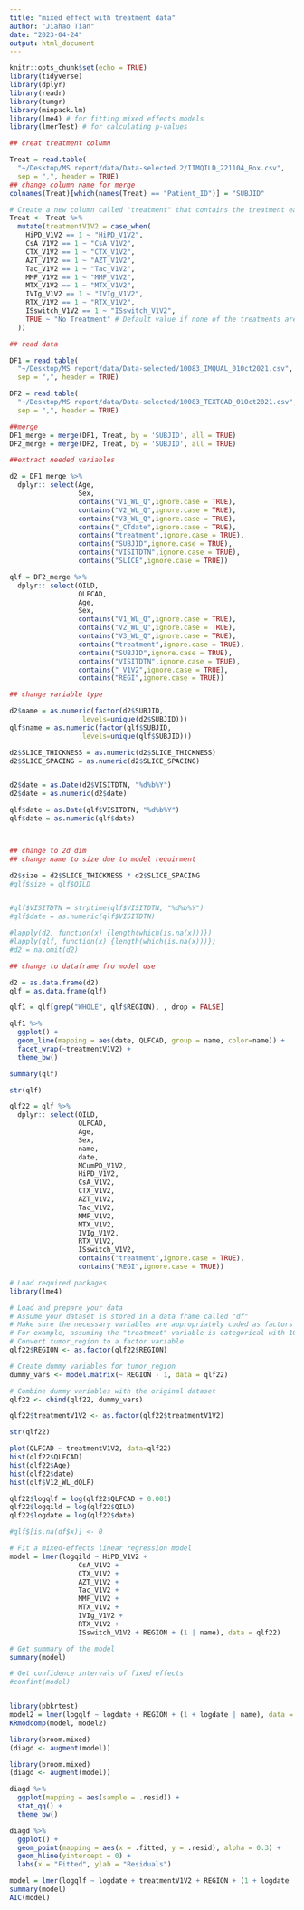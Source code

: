 ```yaml
---
title: "mixed effect with treatment data"
author: "Jiahao Tian"
date: "2023-04-24"
output: html_document
---
```


```r
knitr::opts_chunk$set(echo = TRUE)
library(tidyverse)
library(dplyr)
library(readr)
library(tumgr)
library(minpack.lm)
library(lme4) # for fitting mixed effects models
library(lmerTest) # for calculating p-values
```

```R
## creat treatment column

Treat = read.table(
  "~/Desktop/MS report/data/Data-selected 2/IIMQILD_221104_Box.csv", 
  sep = ",", header = TRUE)
## change column name for merge
colnames(Treat)[which(names(Treat) == "Patient_ID")] = "SUBJID"

# Create a new column called "treatment" that contains the treatment each ID took
Treat <- Treat %>%
  mutate(treatmentV1V2 = case_when(
    HiPD_V1V2 == 1 ~ "HiPD_V1V2",
    CsA_V1V2 == 1 ~ "CsA_V1V2",
    CTX_V1V2 == 1 ~ "CTX_V1V2",
    AZT_V1V2 == 1 ~ "AZT_V1V2",
    Tac_V1V2 == 1 ~ "Tac_V1V2",
    MMF_V1V2 == 1 ~ "MMF_V1V2",
    MTX_V1V2 == 1 ~ "MTX_V1V2",
    IVIg_V1V2 == 1 ~ "IVIg_V1V2",
    RTX_V1V2 == 1 ~ "RTX_V1V2",
    ISswitch_V1V2 == 1 ~ "ISswitch_V1V2",
    TRUE ~ "No Treatment" # Default value if none of the treatments are taken
  ))
```


```r
## read data

DF1 = read.table(
  "~/Desktop/MS report/data/Data-selected/10083_IMQUAL_01Oct2021.csv", 
  sep = ",", header = TRUE)

DF2 = read.table(
  "~/Desktop/MS report/data/Data-selected/10083_TEXTCAD_01Oct2021.csv",
  sep = ",", header = TRUE)

##merge
DF1_merge = merge(DF1, Treat, by = 'SUBJID', all = TRUE)
DF2_merge = merge(DF2, Treat, by = 'SUBJID', all = TRUE)
```


```r
##extract needed variables

d2 = DF1_merge %>% 
  dplyr:: select(Age,
                 Sex,
                 contains("V1_WL_Q",ignore.case = TRUE), 
                 contains("V2_WL_Q",ignore.case = TRUE),
                 contains("V3_WL_Q",ignore.case = TRUE), 
                 contains("_CTdate",ignore.case = TRUE), 
                 contains("treatment",ignore.case = TRUE), 
                 contains("SUBJID",ignore.case = TRUE), 
                 contains("VISITDTN",ignore.case = TRUE),
                 contains("SLICE",ignore.case = TRUE))

qlf = DF2_merge %>% 
  dplyr:: select(QILD,
                 QLFCAD,
                 Age,
                 Sex,
                 contains("V1_WL_Q",ignore.case = TRUE), 
                 contains("V2_WL_Q",ignore.case = TRUE),
                 contains("V3_WL_Q",ignore.case = TRUE), 
                 contains("treatment",ignore.case = TRUE), 
                 contains("SUBJID",ignore.case = TRUE), 
                 contains("VISITDTN",ignore.case = TRUE),
                 contains("_V1V2",ignore.case = TRUE),
                 contains("REGI",ignore.case = TRUE))

## change variable type

d2$name = as.numeric(factor(d2$SUBJID, 
                  levels=unique(d2$SUBJID)))
qlf$name = as.numeric(factor(qlf$SUBJID, 
                  levels=unique(qlf$SUBJID)))

d2$SLICE_THICKNESS = as.numeric(d2$SLICE_THICKNESS)
d2$SLICE_SPACING = as.numeric(d2$SLICE_SPACING)


d2$date = as.Date(d2$VISITDTN, "%d%b%Y")
d2$date = as.numeric(d2$date)

qlf$date = as.Date(qlf$VISITDTN, "%d%b%Y")
qlf$date = as.numeric(qlf$date)



## change to 2d dim 
## change name to size due to model requirment

d2$size = d2$SLICE_THICKNESS * d2$SLICE_SPACING 
#qlf$size = qlf$QILD


#qlf$VISITDTN = strptime(qlf$VISITDTN, "%d%b%Y")
#qlf$date = as.numeric(qlf$VISITDTN)

#lapply(d2, function(x) {length(which(is.na(x)))})
#lapply(qlf, function(x) {length(which(is.na(x)))})
#d2 = na.omit(d2)

## change to dataframe fro model use

d2 = as.data.frame(d2)
qlf = as.data.frame(qlf)
```


```R
qlf1 = qlf[grep("WHOLE", qlf$REGION), , drop = FALSE]

qlf1 %>%
  ggplot() + 
  geom_line(mapping = aes(date, QLFCAD, group = name, color=name)) + 
  facet_wrap(~treatmentV1V2) + 
  theme_bw()
```


```r
summary(qlf)
```

```r
str(qlf)
```

```r
qlf22 = qlf %>% 
  dplyr:: select(QILD,
                 QLFCAD,
                 Age,
                 Sex,
                 name,
                 date,
                 MCumPD_V1V2,
                 HiPD_V1V2,
                 CsA_V1V2,     
                 CTX_V1V2,       
                 AZT_V1V2,       
                 Tac_V1V2,      
                 MMF_V1V2,     
                 MTX_V1V2,     
                 IVIg_V1V2,    
                 RTX_V1V2,   
                 ISswitch_V1V2,
                 contains("treatment",ignore.case = TRUE), 
                 contains("REGI",ignore.case = TRUE))
```


```r
# Load required packages
library(lme4)

# Load and prepare your data
# Assume your dataset is stored in a data frame called "df"
# Make sure the necessary variables are appropriately coded as factors or numerics
# For example, assuming the "treatment" variable is categorical with 10 classes:
# Convert tumor_region to a factor variable
qlf22$REGION <- as.factor(qlf22$REGION)

# Create dummy variables for tumor_region
dummy_vars <- model.matrix(~ REGION - 1, data = qlf22)

# Combine dummy variables with the original dataset
qlf22 <- cbind(qlf22, dummy_vars)
```

```R
qlf22$treatmentV1V2 <- as.factor(qlf22$treatmentV1V2)
```

```r
str(qlf22)

```

```r
plot(QLFCAD ~ treatmentV1V2, data=qlf22)
hist(qlf22$QLFCAD)
hist(qlf22$Age)
hist(qlf22$date)
hist(qlf$V12_WL_dQLF)
```

```r
qlf22$logqlf = log(qlf22$QLFCAD + 0.001)
qlf22$logqild = log(qlf22$QILD)
qlf22$logdate = log(qlf22$date)

```


```R
#qlf$[is.na(df$x)] <- 0

# Fit a mixed-effects linear regression model
model = lmer(logqild ~ HiPD_V1V2 +
                 CsA_V1V2 +    
                 CTX_V1V2 +      
                 AZT_V1V2 +       
                 Tac_V1V2 +     
                 MMF_V1V2 +     
                 MTX_V1V2 +     
                 IVIg_V1V2 +    
                 RTX_V1V2 +   
                 ISswitch_V1V2 + REGION + (1 | name), data = qlf22)

# Get summary of the model
summary(model)

# Get confidence intervals of fixed effects
#confint(model)



```




```r
library(pbkrtest)
model2 = lmer(logqlf ~ logdate + REGION + (1 + logdate | name), data = qlf22, REML = TRUE)
KRmodcomp(model, model2)


```


```r
library(broom.mixed) 
(diagd <- augment(model))


```



```r
library(broom.mixed) 
(diagd <- augment(model))


```


```R
diagd %>%
  ggplot(mapping = aes(sample = .resid)) + 
  stat_qq() + 
  theme_bw()

```


```r
diagd %>%
  ggplot() + 
  geom_point(mapping = aes(x = .fitted, y = .resid), alpha = 0.3) +
  geom_hline(yintercept = 0) + 
  labs(x = "Fitted", ylab = "Residuals")

```
```r
model = lmer(logqlf ~ logdate + treatmentV1V2 + REGION + (1 + logdate | name), data = qlf22)
summary(model)
AIC(model)
```

